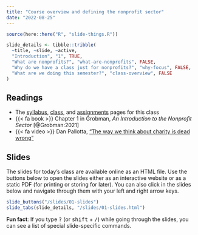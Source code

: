 ```yaml
---
title: "Course overview and defining the nonprofit sector"
date: "2022-08-25"
---
```


```r
source(here::here("R", "slide-things.R"))

slide_details <- tibble::tribble(
  ~title, ~slide, ~active,
  "Introduction", "1", TRUE,
  "What are nonprofits?", "what-are-nonprofits", FALSE,
  "Why do we have a class just for nonprofits?", "why-focus", FALSE,
  "What are we doing this semester?", "class-overview", FALSE
)
```

## Readings

- The [syllabus](/syllabus.qmd), [class](/class/index.qmd), and [assignments](/assignment/index.qmd) pages for this class
- {{< fa book >}} Chapter 1 in Grobman, *An Introduction to the Nonprofit Sector* [@Grobman:2021]
- {{< fa video >}} Dan Pallotta, ["The way we think about charity is dead wrong"](https://www.ted.com/talks/dan_pallotta_the_way_we_think_about_charity_is_dead_wrong?language=en)


## Slides

The slides for today's class are available online as an HTML file. Use the buttons below to open the slides either as an interactive website or as a static PDF (for printing or storing for later). You can also click in the slides below and navigate through them with your left and right arrow keys.

```r
slide_buttons("/slides/01-slides")
slide_tabs(slide_details, "/slides/01-slides.html")
```

:::{.callout-tip}
**Fun fact**: If you type <kbd>?</kbd> (or <kbd>shift</kbd> + <kbd>/</kbd>) while going through the slides, you can see a list of special slide-specific commands.
:::

